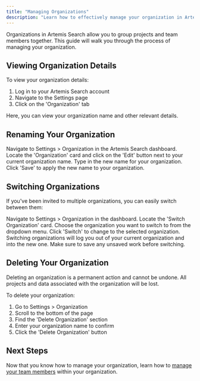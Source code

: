 ```yaml
---
title: "Managing Organizations"
description: "Learn how to effectively manage your organization in Artemis Search"
---
```


Organizations in Artemis Search allow you to group projects and team members together. This guide will walk you through the process of managing your organization.

## Viewing Organization Details

To view your organization details:

1. Log in to your Artemis Search account
2. Navigate to the Settings page
3. Click on the 'Organization' tab

Here, you can view your organization name and other relevant details.

## Renaming Your Organization

<Steps>
  <Step title="Access Organization Settings">
    Navigate to Settings > Organization in the Artemis Search dashboard.
  </Step>
  <Step title="Edit Organization Name">
    Locate the 'Organization' card and click on the 'Edit' button next to your current organization name.
  </Step>
  <Step title="Enter New Name">
    Type in the new name for your organization.
  </Step>
  <Step title="Save Changes">
    Click 'Save' to apply the new name to your organization.
  </Step>
</Steps>

## Switching Organizations

If you've been invited to multiple organizations, you can easily switch between them:

<Steps>
  <Step title="Go to Organization Settings">
    Navigate to Settings > Organization in the dashboard.
  </Step>
  <Step title="Find Switch Organization">
    Locate the 'Switch Organization' card.
  </Step>
  <Step title="Select New Organization">
    Choose the organization you want to switch to from the dropdown menu.
  </Step>
  <Step title="Confirm Switch">
    Click 'Switch' to change to the selected organization.
  </Step>
</Steps>

<Note>
  Switching organizations will log you out of your current organization and into the new one. Make sure to save any unsaved work before switching.
</Note>

## Deleting Your Organization

<Warning>
  Deleting an organization is a permanent action and cannot be undone. All projects and data associated with the organization will be lost.
</Warning>

To delete your organization:

1. Go to Settings > Organization
2. Scroll to the bottom of the page
3. Find the 'Delete Organization' section
4. Enter your organization name to confirm
5. Click the 'Delete Organization' button

## Next Steps

Now that you know how to manage your organization, learn how to [manage your team members](/organizations-and-teams/team-management) within your organization.
